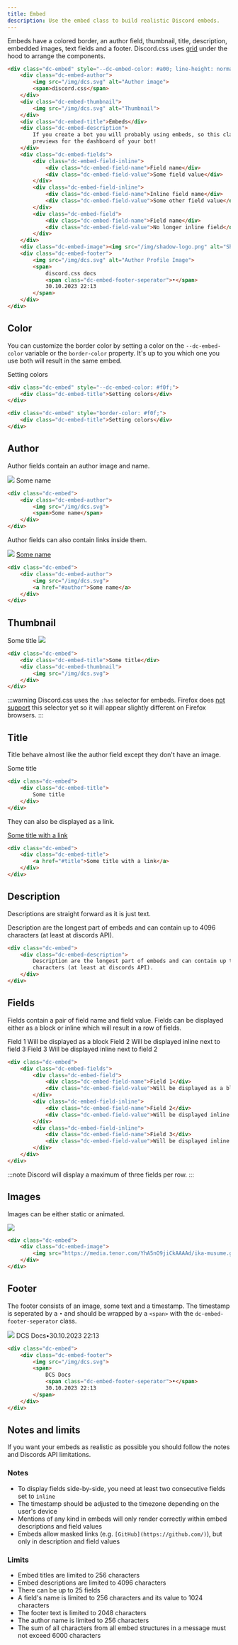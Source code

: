 ```yaml
---
title: Embed
description: Use the embed class to build realistic Discord embeds.
---
```



Embeds have a colored border, an author field, thumbnail, title, description, embedded images, text fields and a footer.
Discord.css uses [grid](https://developer.mozilla.org/en-US/docs/Web/CSS/grid) under the hood to arrange the components.


<CodePreview bordered={true}>
  <EmbedExample />
</CodePreview>

```html
<div class="dc-embed" style="--dc-embed-color: #a00; line-height: normal;">
    <div class="dc-embed-author">
        <img src="/img/dcs.svg" alt="Author image">
        <span>discord.css</span>
    </div>
    <div class="dc-embed-thumbnail">
        <img src="/img/dcs.svg" alt="Thumbnail">
    </div>
    <div class="dc-embed-title">Embeds</div>
    <div class="dc-embed-description">
        If you create a bot you will probably using embeds, so this class is ideal if you want to build
        previews for the dashboard of your bot!
    </div>
    <div class="dc-embed-fields">
        <div class="dc-embed-field-inline">
            <div class="dc-embed-field-name">Field name</div>
            <div class="dc-embed-field-value">Some field value</div>
        </div>
        <div class="dc-embed-field-inline">
            <div class="dc-embed-field-name">Inline field name</div>
            <div class="dc-embed-field-value">Some other field value</div>
        </div>
        <div class="dc-embed-field">
            <div class="dc-embed-field-name">Field name</div>
            <div class="dc-embed-field-value">No longer inline field</div>
        </div>
    </div>
    <div class="dc-embed-image"><img src="/img/shadow-logo.png" alt="Shadow"></div>
    <div class="dc-embed-footer">
        <img src="/img/dcs.svg" alt="Author Profile Image">
        <span>
            discord.css docs
            <span class="dc-embed-footer-seperator">•</span>
            30.10.2023 22:13
        </span>
    </div>
</div>
```

## Color

You can customize the border color by setting a color on the `--dc-embed-color` variable or the `border-color` property.
It's up to you which one you use both will result in the same embed.

<CodePreview bordered={true}>
  <Embed color="#f0f">
    <Embed.Title>Setting colors</Embed.Title>
  </Embed>
</CodePreview>

```html
<div class="dc-embed" style="--dc-embed-color: #f0f;">
    <div class="dc-embed-title">Setting colors</div>
</div>
```

```html
<div class="dc-embed" style="border-color: #f0f;">
    <div class="dc-embed-title">Setting colors</div>
</div>
```


## Author

Author fields contain an author image and name.

<CodePreview bordered={true}>
  <Embed>
    <Embed.Author>
      <img src="/img/dcs.svg" />
      <span>Some name</span>
    </Embed.Author>
  </Embed>
</CodePreview>

```html
<div class="dc-embed">
    <div class="dc-embed-author">
        <img src="/img/dcs.svg">
        <span>Some name</span>
    </div>
</div>
```

Author fields can also contain links inside them.

<CodePreview bordered={true}>
  <Embed>
    <Embed.Author>
      <img src="/img/dcs.svg" />
      <a href="#author">Some name</a>
    </Embed.Author>
  </Embed>
</CodePreview>

```html
<div class="dc-embed">
    <div class="dc-embed-author">
        <img src="/img/dcs.svg">
        <a href="#author">Some name</a>
    </div>
</div>
```


## Thumbnail

<CodePreview bordered={true}>
  <Embed>
    <Embed.Title>Some title</Embed.Title>
    <Embed.Thumbnail>
      <img src='/img/dcs.svg' />
    </Embed.Thumbnail>
  </Embed>
</CodePreview>

```html
<div class="dc-embed">
    <div class="dc-embed-title">Some title</div>
    <div class="dc-embed-thumbnail">
        <img src="/img/dcs.svg">
    </div>
</div>
```

:::warning
Discord.css uses the `:has` selector for embeds. Firefox does [not support](https://caniuse.com/css-has) this selector
yet so it will appear slightly different on Firefox browsers.
:::


## Title

Title behave almost like the author field except they don't have an image.

<CodePreview bordered={true}>
  <Embed>
    <Embed.Title>Some title</Embed.Title>
  </Embed>
</CodePreview>

```html
<div class="dc-embed">
    <div class="dc-embed-title">
        Some title
    </div>
</div>
```

They can also be displayed as a link.

<CodePreview bordered={true}>
  <Embed>
    <Embed.Title>
      <a href="#title">Some title with a link</a>
    </Embed.Title>
  </Embed>
</CodePreview>

```html
<div class="dc-embed">
    <div class="dc-embed-title">
        <a href="#title">Some title with a link</a>
    </div>
</div>
```


## Description

Descriptions are straight forward as it is just text.

<CodePreview bordered={true}>
  <Embed>
    <Embed.Description>Description are the longest part of embeds and can contain up to 4096 characters (at least at
      discords API).</Embed.Description>
  </Embed>
</CodePreview>

```html
<div class="dc-embed">
    <div class="dc-embed-description">
        Description are the longest part of embeds and can contain up to 4096
        characters (at least at discords API).
    </div>
</div>
```


## Fields

Fields contain a pair of field name and field value. Fields can be displayed either as a block or inline which will
result in a row of fields.

<CodePreview bordered={true}>
  <Embed>
    <Embed.Fields>
      <Embed.Field>
        <Embed.Field.Name>Field 1</Embed.Field.Name>
        <Embed.Field.Value>Will be displayed as a block</Embed.Field.Value>
      </Embed.Field>
      <Embed.Field inline={true}>
        <Embed.Field.Name>Field 2</Embed.Field.Name>
        <Embed.Field.Value>Will be displayed inline next to field 3</Embed.Field.Value>
      </Embed.Field>
      <Embed.Field inline={true}>
        <Embed.Field.Name>Field 3</Embed.Field.Name>
        <Embed.Field.Value>Will be displayed inline next to field 2</Embed.Field.Value>
      </Embed.Field>
    </Embed.Fields>
  </Embed>
</CodePreview>

```html
<div class="dc-embed">
    <div class="dc-embed-fields">
        <div class="dc-embed-field">
            <div class="dc-embed-field-name">Field 1</div>
            <div class="dc-embed-field-value">Will be displayed as a block</div>
        </div>
        <div class="dc-embed-field-inline">
            <div class="dc-embed-field-name">Field 2</div>
            <div class="dc-embed-field-value">Will be displayed inline next to field 3</div>
        </div>
        <div class="dc-embed-field-inline">
            <div class="dc-embed-field-name">Field 3</div>
            <div class="dc-embed-field-value">Will be displayed inline next to field 2</div>
        </div>
    </div>
</div>
```

:::note
Discord will display a maximum of three fields per row.
:::


## Images

Images can be either static or animated.

<CodePreview bordered={true}>
  <Embed>
    <Embed.Image>
      <img src="https://media.tenor.com/YhA5nO9jiCkAAAAd/ika-musume.gif" />
    </Embed.Image>
  </Embed>
</CodePreview>

```html
<div class="dc-embed">
    <div class="dc-embed-image">
        <img src="https://media.tenor.com/YhA5nO9jiCkAAAAd/ika-musume.gif">
    </div>
</div>
```


## Footer

The footer consists of an image, some text and a timestamp. The timestamp is seperated by a `•` and should be wrapped by
a `<span>` with the `dc-embed-footer-seperator` class.

<CodePreview bordered={true}>
  <Embed>
    <Embed.Footer>
      <img src="/img/dcs.svg" />
      <span>DCS Docs<span className="dc-embed-footer-seperator">•</span>30.10.2023 22:13</span>
    </Embed.Footer>
  </Embed>
</CodePreview>

```html
<div class="dc-embed">
    <div class="dc-embed-footer">
        <img src="/img/dcs.svg">
        <span>
            DCS Docs
            <span class="dc-embed-footer-seperator">•</span>
            30.10.2023 22:13
        </span>
    </div>
</div>
```


## Notes and limits

If you want your embeds as realistic as possible you should follow the notes and Discords API limitations.

### Notes
- To display fields side-by-side, you need at least two consecutive fields set to `inline`
- The timestamp should be adjusted to the timezone depending on the user's device
- Mentions of any kind in embeds will only render correctly within embed descriptions and field values
- Embeds allow masked links (e.g. `[GitHub](https://github.com/)`), but only in description and field values

### Limits

- Embed titles are limited to 256 characters
- Embed descriptions are limited to 4096 characters
- There can be up to 25 fields
- A field's name is limited to 256 characters and its value to 1024 characters
- The footer text is limited to 2048 characters
- The author name is limited to 256 characters
- The sum of all characters from all embed structures in a message must not exceed 6000 characters
